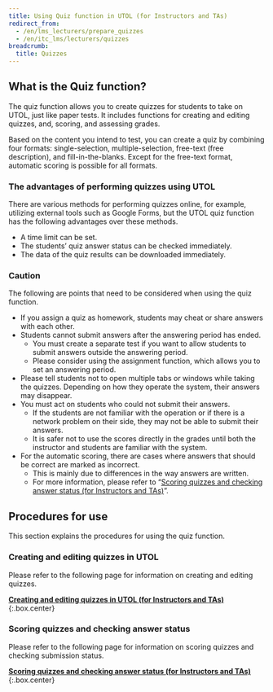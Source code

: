 ```yaml
---
title: Using Quiz function in UTOL (for Instructors and TAs)
redirect_from:
  - /en/lms_lecturers/prepare_quizzes
  - /en/itc_lms/lecturers/quizzes
breadcrumb:
  title: Quizzes
---
```


## What is the Quiz function?

The quiz function allows you to create quizzes for students to take on UTOL, just like paper tests. It includes functions for creating and editing quizzes, and, scoring, and assessing grades.

Based on the content you intend to test, you can create a quiz by combining four formats: single-selection, multiple-selection, free-text (free description), and fill-in-the-blanks. Except for the free-text format, automatic scoring is possible for all formats.

### The advantages of performing quizzes using UTOL

There are various methods for performing quizzes online, for example, utilizing external tools such as Google Forms, but the UTOL quiz function has the following advantages over these methods.

-   A time limit can be set.
-   The students’ quiz answer status can be checked immediately.
-   The data of the quiz results can be downloaded immediately.

### Caution

The following are points that need to be considered when using the quiz function.

-   If you assign a quiz as homework, students may cheat or share answers with each other.
-   Students cannot submit answers after the answering period has ended.
    -   You must create a separate test if you want to allow students to submit answers outside the answering period.
    -   Please consider using the assignment function, which allows you to set an answering period.
-   Please tell students not to open multiple tabs or windows while taking the quizzes. Depending on how they operate the system, their answers may disappear.
-   You must act on students who could not submit their answers.
    -   If the students are not familiar with the operation or if there is a network problem on their side, they may not be able to submit their answers.
    -   It is safer not to use the scores directly in the grades until both the instructor and students are familiar with the system.
-   For the automatic scoring, there are cases where answers that should be correct are marked as incorrect.
    -   This is mainly due to differences in the way answers are written.
    -   For more information, please refer to “[Scoring quizzes and checking answer status (for Instructors and TAs)](grade_and_evaluate)”.

## Procedures for use

This section explains the procedures for using the quiz function.

### Creating and editing quizzes in UTOL

Please refer to the following page for information on creating and editing quizzes.

**[Creating and editing quizzes in UTOL (for Instructors and TAs)](create)**{:.box.center}

### Scoring quizzes and checking answer status

Please refer to the following page for information on scoring quizzes and checking submission status.

**[Scoring quizzes and checking answer status (for Instructors and TAs)](grade_and_evaluate)**{:.box.center}
